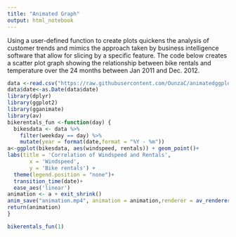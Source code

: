 ---
title: "Animated Graph"
output: html_notebook
---
Using a user-defined function to create plots quickens the analysis of customer trends and mimics the approach taken by business intelligence software that allow for slicing by a specific feature.
The code below creates a scatter plot graph showing the relationship between bike rentals and temperature over the 24 months between Jan 2011 and Dec. 2012.

```{r Function}
data <-read.csv("https://raw.githubusercontent.com/OunzaC/animatedggplot/main/bikes.csv")
data$date<-as.Date(data$date)
library(dplyr)
library(ggplot2)
library(gganimate)
library(av)
bikerentals_fun <-function(day) {
  bikesdata <- data %>%
    filter(weekday == day) %>%
    mutate(year = format(date,format = "%Y - %m"))
a<-ggplot(bikesdata, aes(windspeed, rentals)) + geom_point()+
labs(title = 'Correlation of Windspeed and Rentals', 
       x = 'Windspeed', 
       y = 'Bike rentals') +
  theme(legend.position = "none")+
  transition_time(date)+
  ease_aes('linear')
animation <- a + exit_shrink()
anim_save("animation.mp4", animation = animation,renderer = av_renderer())
return(animation)
}

bikerentals_fun(1)
```

